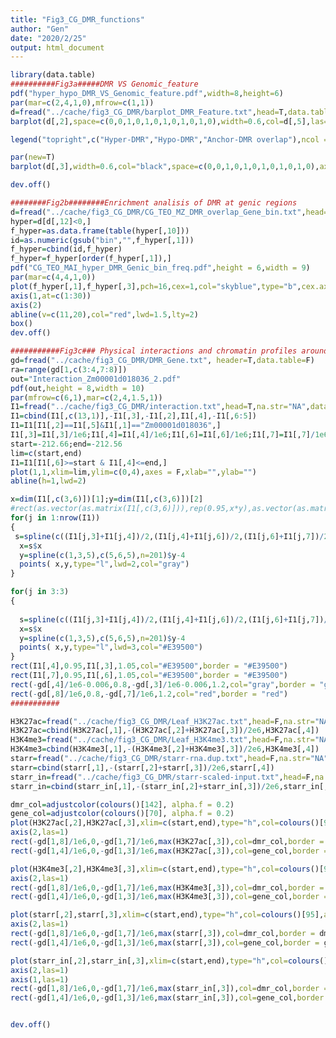```yaml
---
title: "Fig3_CG_DMR_functions"
author: "Gen"
date: "2020/2/25"
output: html_document
---
```


```r
library(data.table)
##########Fig3a#####DMR VS Genomic_feature
pdf("hyper_hypo_DMR_VS_Genomic_feature.pdf",width=8,height=6)
par(mar=c(2,4,1,0),mfrow=c(1,1))
d=fread("../cache/fig3_CG_DMR/barplot_DMR_Feature.txt",head=T,data.table=F)
barplot(d[,2],space=c(0,0,1,0,1,0,1,0,1,0,1,0),width=0.6,col=d[,5],las=1,cex.axis=1,border=d[,5],ylim=c(0,0.07),ylab="Normalized space (100%)",tck=-0.03,names=c(d[,1][-12],""))

legend("topright",c("Hyper-DMR","Hypo-DMR","Anchor-DMR overlap"),ncol = 1,pch=22,col=c("#E39500","#43A178","black"),border =c("#E39500","#43A178","black"),bty="n",cex=1,seg.len=0.1,angle = c(0,0,45), density=c(0,0,20))

par(new=T)
barplot(d[,3],width=0.6,col="black",space=c(0,0,1,0,1,0,1,0,1,0,1,0),axes=F,border="black",ylim=c(0,0.07),angle=45,density = 20)

dev.off()

########Fig2b########Enrichment analisis of DMR at genic regions
d=fread("../cache/fig3_CG_DMR/CG_TEO_MZ_DMR_overlap_Gene_bin.txt",head=T,na.str="NA",data.table=F)
hyper=d[d[,12]<0,]
f_hyper=as.data.frame(table(hyper[,10]))
id=as.numeric(gsub("bin","",f_hyper[,1]))
f_hyper=cbind(id,f_hyper)
f_hyper=f_hyper[order(f_hyper[,1]),]
pdf("CG_TEO_MAI_hyper_DMR_Genic_bin_freq.pdf",height = 6,width = 9)
par(mar=c(4,4,1,0))
plot(f_hyper[,1],f_hyper[,3],pch=16,cex=1,col="skyblue",type="b",cex.axis=1,xlab="Bin",ylab="DMR number",las=1,cex.lab=1,tck=-0.03,axes=F)
axis(1,at=c(1:30))
axis(2)
abline(v=c(11,20),col="red",lwd=1.5,lty=2)
box()
dev.off() 

###########Fig3c### Physical interactions and chromatin profiles aroundZm00001d018036gene
gd=fread("../cache/fig3_CG_DMR/DMR_Gene.txt", header=T,data.table=F) 
ra=range(gd[1,c(3:4,7:8)])
out="Interaction_Zm00001d018036_2.pdf"
pdf(out,height = 8,width = 10)
par(mfrow=c(6,1),mar=c(2,4,1.5,1))
I1=fread("../cache/fig3_CG_DMR/interaction.txt",head=T,na.str="NA",data.table=F) 
I1=cbind(I1[,c(13,1)],-I1[,3],-I1[,2],I1[,4],-I1[,6:5])
I1=I1[I1[,2]==I1[,5]&I1[,1]=="Zm00001d018036",]
I1[,3]=I1[,3]/1e6;I1[,4]=I1[,4]/1e6;I1[,6]=I1[,6]/1e6;I1[,7]=I1[,7]/1e6;
start=-212.66;end=-212.56
lim=c(start,end)
I1=I1[I1[,6]>=start & I1[,4]<=end,]
plot(1,1,xlim=lim,ylim=c(0,4),axes = F,xlab="",ylab="")
abline(h=1,lwd=2)

x=dim(I1[,c(3,6)])[1];y=dim(I1[,c(3,6)])[2]
#rect(as.vector(as.matrix(I1[,c(3,6)])),rep(0.95,x*y),as.vector(as.matrix(I1[,c(4,7)])),rep(1.05,x*y),col="blue",border = "blue")
for(j in 1:nrow(I1))
{
 s=spline(c((I1[j,3]+I1[j,4])/2,(I1[j,4]+I1[j,6])/2,(I1[j,6]+I1[j,7])/2),c(1,6,1),n=201)
  x=s$x
  y=spline(c(1,3,5),c(5,6,5),n=201)$y-4
  points( x,y,type="l",lwd=2,col="gray") 
}

for(j in 3:3)
{
  
  s=spline(c((I1[j,3]+I1[j,4])/2,(I1[j,4]+I1[j,6])/2,(I1[j,6]+I1[j,7])/2),c(1,6,1),n=201)
  x=s$x
  y=spline(c(1,3,5),c(5,6,5),n=201)$y-4
  points( x,y,type="l",lwd=3,col="#E39500") 
}
rect(I1[,4],0.95,I1[,3],1.05,col="#E39500",border = "#E39500")
rect(I1[,7],0.95,I1[,6],1.05,col="#E39500",border = "#E39500")
rect(-gd[,4]/1e6-0.006,0.8,-gd[,3]/1e6-0.006,1.2,col="gray",border = "gray")
rect(-gd[,8]/1e6,0.8,-gd[,7]/1e6,1.2,col="red",border = "red")
###########

H3K27ac=fread("../cache/fig3_CG_DMR/Leaf_H3K27ac.txt",head=F,na.str="NA",data.table=F) 
H3K27ac=cbind(H3K27ac[,1],-(H3K27ac[,2]+H3K27ac[,3])/2e6,H3K27ac[,4])
H3K4me3=fread("../cache/fig3_CG_DMR/Leaf_H3K4me3.txt",head=F,na.str="NA",data.table=F) 
H3K4me3=cbind(H3K4me3[,1],-(H3K4me3[,2]+H3K4me3[,3])/2e6,H3K4me3[,4])
starr=fread("../cache/fig3_CG_DMR/starr-rna.dup.txt",head=F,na.str="NA",data.table=F) 
starr=cbind(starr[,1],-(starr[,2]+starr[,3])/2e6,starr[,4])
starr_in=fread("../cache/fig3_CG_DMR/starr-scaled-input.txt",head=F,na.str="NA",data.table=F) 
starr_in=cbind(starr_in[,1],-(starr_in[,2]+starr_in[,3])/2e6,starr_in[,4])

dmr_col=adjustcolor(colours()[142], alpha.f = 0.2)
gene_col=adjustcolor(colours()[70], alpha.f = 0.2)
plot(H3K27ac[,2],H3K27ac[,3],xlim=c(start,end),type="h",col=colours()[95],axes = F,ylim=c(0,max(H3K27ac[,3])),main="H3K27ac",ylab="")
axis(2,las=1)
rect(-gd[1,8]/1e6,0,-gd[1,7]/1e6,max(H3K27ac[,3]),col=dmr_col,border = dmr_col)
rect(-gd[1,4]/1e6,0,-gd[1,3]/1e6,max(H3K27ac[,3]),col=gene_col,border = gene_col)

plot(H3K4me3[,2],H3K4me3[,3],xlim=c(start,end),type="h",col=colours()[95],axes = F,ylim=c(0,max(H3K4me3[,3])),main="H3K4me3",ylab="")
axis(2,las=1)
rect(-gd[1,8]/1e6,0,-gd[1,7]/1e6,max(H3K4me3[,3]),col=dmr_col,border = dmr_col)
rect(-gd[1,4]/1e6,0,-gd[1,3]/1e6,max(H3K4me3[,3]),col=gene_col,border = gene_col)

plot(starr[,2],starr[,3],xlim=c(start,end),type="h",col=colours()[95],axes = F,ylim=c(0,200),ylab="",main="STARR-RNA")
axis(2,las=1)
rect(-gd[1,8]/1e6,0,-gd[1,7]/1e6,max(starr[,3]),col=dmr_col,border = dmr_col)
rect(-gd[1,4]/1e6,0,-gd[1,3]/1e6,max(starr[,3]),col=gene_col,border = gene_col)

plot(starr_in[,2],starr_in[,3],xlim=c(start,end),type="h",col=colours()[95],axes = F,ylim=c(0,max(starr_in[,3])),ylab="",main="STARR-input",xlab="Chr5 (Mb)")
axis(2,las=1)
axis(1,las=1)
rect(-gd[1,8]/1e6,0,-gd[1,7]/1e6,max(starr_in[,3]),col=dmr_col,border = dmr_col)
rect(-gd[1,4]/1e6,0,-gd[1,3]/1e6,max(starr_in[,3]),col=gene_col,border = gene_col)


dev.off()

```

